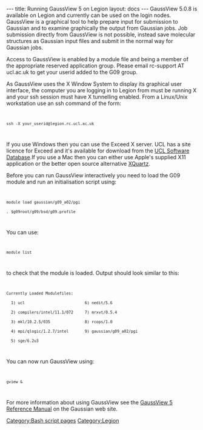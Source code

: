 ---
title: Running GaussView 5 on Legion
layout: docs
---
[[Category:Bash script pages]]
[[Category:Legion]]
GaussView 5.0.8 is available on Legion and currently can be used on the login nodes. GaussView is a graphical tool to help prepare input for submission to Gaussian and to examine graphically the output from Gaussian jobs. Job submission directly from GaussView is  not possible, instead save molecular structures as Gaussian input files and submit in the normal way for Gaussian jobs.

Access to GaussView is enabled by a module file and being a member of the appropriate reserved application group. Please email rc-support AT ucl.ac.uk to get your userid added to the G09 group.

As GaussView uses the X Window System to display its graphical user interface, the computer you are logging in to Legion from must be running X and your ssh session must have X tunnelling enabled. From a Linux/Unix workstation use an ssh command of the form:
<code>
 ssh -X your_userid@legion.rc.ucl.ac.uk
</code>
If you use Windows then you can use the Exceed X server. UCL has a site licence for Exceed and  it's available for download from the [http://swdb.ucl.ac.uk/ UCL Software Database].If you use a Mac then you can either use Apple's supplied X11 application or the better open source alternative [http://xquartz.macosforge.org/trac/wiki XQuartz].

Before you can run GaussView interactively you need to load the G09 module and run an initialisation script using: 
<code>
 module load gaussian/g09_a02/pgi
 . $g09root/g09/bsd/g09.profile
</code>
You can use:
<code>
 module list
</code>
to check that the module is loaded. Output should look similar to this:
<code>
 Currently Loaded Modulefiles:
   1) ucl                          6) nedit/5.6
   2) compilers/intel/11.1/072     7) mrxvt/0.5.4
   3) mkl/10.2.5/035               8) rcops/1.0
   4) mpi/qlogic/1.2.7/intel       9) gaussian/g09_a02/pgi
   5) sge/6.2u3
</code>
You can now run GaussView using:
<code>
 gview &
</code>
For more information about using GaussView see the [http://www.gaussian.com/g_tech/gv5ref/gv5ref_toc.htm GaussView 5 Reference Manual] on the Gaussian web site.